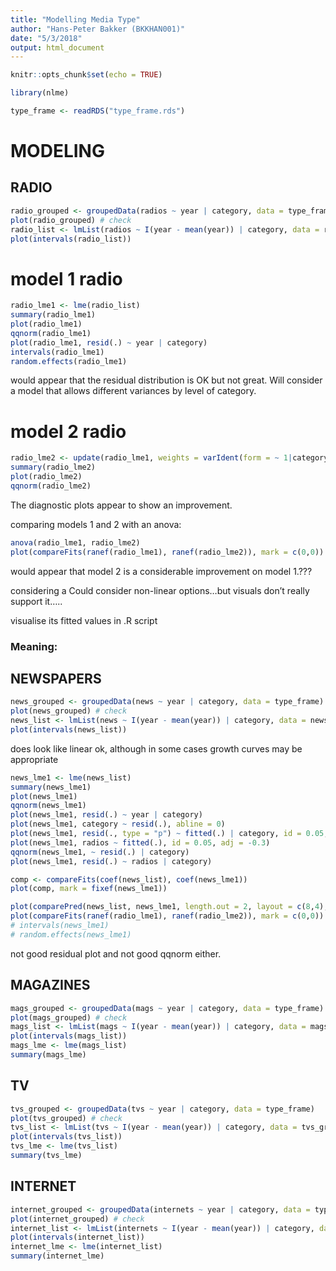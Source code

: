 ```yaml
---
title: "Modelling Media Type"
author: "Hans-Peter Bakker (BKKHAN001)"
date: "5/3/2018"
output: html_document
---
```


```r
knitr::opts_chunk$set(echo = TRUE)
```

```r
library(nlme)
```

```r
type_frame <- readRDS("type_frame.rds")
```

# MODELING

## RADIO
```r
radio_grouped <- groupedData(radios ~ year | category, data = type_frame)
plot(radio_grouped) # check
radio_list <- lmList(radios ~ I(year - mean(year)) | category, data = radio_grouped)
plot(intervals(radio_list))
```

# model 1 radio
```r

radio_lme1 <- lme(radio_list)
summary(radio_lme1)
plot(radio_lme1)
qqnorm(radio_lme1)
plot(radio_lme1, resid(.) ~ year | category)
intervals(radio_lme1)
random.effects(radio_lme1)
```

would appear that the residual distribution is OK but not great. Will consider a model that allows different variances by level of category.

# model 2 radio
```r
radio_lme2 <- update(radio_lme1, weights = varIdent(form = ~ 1|category) )
summary(radio_lme2)
plot(radio_lme2)
qqnorm(radio_lme2)
```

The diagnostic plots appear to show an improvement.

comparing models 1 and 2 with an anova:

```r
anova(radio_lme1, radio_lme2)
plot(compareFits(ranef(radio_lme1), ranef(radio_lme2)), mark = c(0,0))
```
would appear that model 2 is a considerable improvement on model 1.???

considering a
Could consider non-linear options...but visuals don't really support it.....

visualise its fitted values in .R script

### Meaning:


## NEWSPAPERS
```r
news_grouped <- groupedData(news ~ year | category, data = type_frame)
plot(news_grouped) # check
news_list <- lmList(news ~ I(year - mean(year)) | category, data = news_grouped)
plot(intervals(news_list))
```
does look like linear ok, although in some cases growth curves may be appropriate

```r
news_lme1 <- lme(news_list)
summary(news_lme1)
plot(news_lme1)
qqnorm(news_lme1)
plot(news_lme1, resid(.) ~ year | category)
plot(news_lme1, category ~ resid(.), abline = 0)
plot(news_lme1, resid(., type = "p") ~ fitted(.) | category, id = 0.05, adj = -0.3)
plot(news_lme1, radios ~ fitted(.), id = 0.05, adj = -0.3)
qqnorm(news_lme1, ~ resid(.) | category)
plot(news_lme1, resid(.) ~ radios | category)

comp <- compareFits(coef(news_list), coef(news_lme1))
plot(comp, mark = fixef(news_lme1))

plot(comparePred(news_list, news_lme1, length.out = 2, layout = c(8,4), between = list(y = c(0,0.5))))
plot(compareFits(ranef(radio_lme1), ranef(radio_lme2)), mark = c(0,0))
# intervals(news_lme1)
# random.effects(news_lme1)
```
not good residual plot and not good qqnorm either.




## MAGAZINES
```r
mags_grouped <- groupedData(mags ~ year | category, data = type_frame)
plot(mags_grouped) # check
mags_list <- lmList(mags ~ I(year - mean(year)) | category, data = mags_grouped)
plot(intervals(mags_list))
mags_lme <- lme(mags_list)
summary(mags_lme)
```

## TV
```r
tvs_grouped <- groupedData(tvs ~ year | category, data = type_frame)
plot(tvs_grouped) # check
tvs_list <- lmList(tvs ~ I(year - mean(year)) | category, data = tvs_grouped)
plot(intervals(tvs_list))
tvs_lme <- lme(tvs_list)
summary(tvs_lme)
```

## INTERNET
```r
internet_grouped <- groupedData(internets ~ year | category, data = type_frame)
plot(internet_grouped) # check
internet_list <- lmList(internets ~ I(year - mean(year)) | category, data = internet_grouped)
plot(intervals(internet_list))
internet_lme <- lme(internet_list)
summary(internet_lme)
```